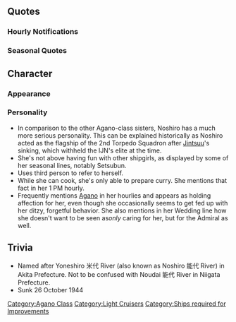 {{ShipPageHeader}}

==Quotes==
{{ShipQuotes
|Introduction = 阿賀野型軽巡二番艦、能代。着任しました。よろしくどうぞ！
|Introduction/En = Second light cruiser of the Agano-class, Noshiro, has arrived. Glad to meet you!

|Library = 新鋭阿賀野型軽巡の二番艦、能代です。<br>能代独自の飛行機運搬軌条がチャームポイントなんです。<br>レイテ沖海戦でも、主力の栗田艦隊の一員として頑張りました！
|Library/En = 2nd of the newly-developed Agano-class Light Cruisers, Noshiro.<br>The lone aircraft rail is my charmpoint.<br>Even in Leyte Gulf, I did my best as a main member of Kurita's task force!
|Library/Note = Noshiro was the flagship of DesRon2, which was assigned to Adm. Kurita's First Mobile Striking Force at Leyte

|Secretary 1 = はい提督！能代をお呼びですか？
|Secretary 1/En = Yes Admiral! Did you call for Noshiro?

|Secretary 2 = はい！テキパキと片付けちゃいましょう！
|Secretary 2/En = Yes! Let's get the work done promptly and efficiently!

|Secretary 3 = もぉ～、阿賀野姉ぇ！私の太もも撫でるのやめてって！…あれ？…提督？…失礼致しました！…あ、あれ？あれ？
|Secretary 3/En = Geez, Agano-nee! Stop stroking my thighs!... Huh? ...Admiral? My apologies for being rude!... H-huh? Huh?

|Idle = あの、能代、提督に忘れられてしまったのでしょうか。阿賀野姉ぇの世話ばっかり気にしてるわけじゃないんだけれど…
|Idle/En = Um... Did the Admiral forget about Noshiro? It's not like taking care of Agano-nee is the only thing on my mind...

|Secretary Married = 提督、もう一息ですよ。頑張って！
|Secretary Married/En = Admiral, just one more push. Come on!

|Secretary Married/Kai = 提督、あの…阿賀野ねえ見なおっ…えっ！？提督、お疲れではないですか？顔色よくないです。だめです座って！今お薬もって来ますね、待っててください！
|Secretary Married/Kai/En = Admiral, erm... have you see Agano-nee... eh!? Admiral, aren't you exhausted? You look terrible. That's no good, stay right there! Wait, and I'll bring the medicine!

|Wedding = 提督、お忙しいのにお時間頂いてすみません。実はかねてより申し上げたかったことがあって… 皆さん、能代が阿賀野姉の世話係だと思ってるみたいですけれど、能代は…本当は…提督のお世話をしてもいいかなって、思って…… 本当にっ！？　 夢のようです！　提督！　能代、ずっと頑張ります！！
|Wedding/En = "Admiral, sorry to bother you at such a busy time. There's something that I've wanted to say to you… Everyone thinks that I just want to care for Agano-nee, but I… I really… want to care for the Admiral… I think… Really!? This is like a dream! Admiral! Noshiro will do her best!"

|Looking At Scores = 提督に連絡が入っています
|Looking At Scores/En = The Admiral's communique has arrived.

|Joining A Fleet = 了解。軽巡能代、出撃します
|Joining A Fleet/En = Roger. Light cruiser Noshiro, setting off.

|Equipment 1 = これは…感謝です！能代、沈むわけにはいきませんねっ！
|Equipment 1/En = This is... many thanks! Noshiro will not sink!

|Equipment 2 = 能代を強化ですか…？感謝ですね！
|Equipment 2/En = Noshiro's being modernised...? My thanks!

|Equipment 3 = 阿賀野姉ぇもちゃんと大丈夫？
|Equipment 3/En = Is Agano-nee going to be okay with this?

|Supply = 大切な物資、感謝です！
|Supply/En = Important resources, thanks!

|Docking Minor = 能代、少しお休みを頂きます
|Docking Minor/En = Noshiro will take a small break.

|Docking Major = 提督…能代、お恥ずかしい限りです
|Docking Major/En = Admiral... Noshiro is deeply ashamed.

|Docking Complete = 提督、修理完了の報告です
|Docking Complete/En = Admiral, reporting a repair is complete.

|Construction = 提督！建造完了の報告です
|Construction/En = Admiral! A report of completed construction.

|Returning From Sortie = 提督。艦隊が帰投しました
|Returning From Sortie/En = Admiral. The fleet has returned.

|Starting A Sortie = 第二水雷戦隊旗艦、能代。抜錨します
|Starting A Sortie/En = Second torpedo squadron flagship, Noshiro. Setting sail.
|Starting A Sortie/Note = Noshiro was assigned to Second torpedo squadron flagship, replacing Jintsuu after the Battle of Kolombangara.

|Battle Start = 砲雷撃戦始めます。艦隊陣形よろしくね
|Battle Start/En = Starting the naval battle. I'll leave the formation to you.

|Attack = 残念ね、捕捉済みよ。撃て！
|Attack/En = How unfortunate, this is already in our hands! Fire!
|Attack/Note = As in the victory has already been decided

|Night Battle = 後始末はこの能代に任せて！
|Night Battle/En = Leave the mop-up to Noshiro!

|Night Attack = 残弾は十分よ。撃ちまくれっ！
|Night Attack/En = Remaining shells is sufficient! All fire!

|MVP = 今の海戦、能代が一番活躍したのですか？ まぁ、阿賀野型としては当然の…でも、嬉しいですね
|MVP/En = Noshiro was the best during this battle? Well, I'm an Agano-class, so it's only natural... But, I'm glad, you know.

|Minor Damage 1 = ううっ･･･まだ、いけるわよね！
|Minor Damage 1/En = Gehh... I can still keep going!

|Minor Damage 2 = シブヤン海はこんなもんじゃないわ
|Minor Damage 2/En = This is nothing compared to Sibuyan island!
|Minor Damage 2/Note = A reference to the battle of Leyte Gulf

|Major Damage = く…そうは言っても軽巡だから…で、でも、まだ沈まないわ…まだ撃てるっ！
|Major Damage/En = Ku.... Even if you say that, I'm still a light cruiser...  B-but, I'm not sunk yet... I can still fire!

|Sunk = また、能代は沈むのね…。阿賀野姉、今度はゆっくりきてよ…？ね…？
|Sunk/En = Again, Noshiro has sunk, huh.... Agano-nee, will you take it easy this time...? Okay...?
}}

===Hourly Notifications===
{{Shiphourly
| 00JP = 深夜0時です。時報の連絡って、これで合ってます？
| 00EN = It's 0 o'clock at night.  Timekeeping, is it like this?
| 00Note = 
| 01JP = 深夜1時です。提督の部屋のご趣味って味がありますよね。…あ、そういう意味じゃなくってっ
| 01EN = It's 1 o'clock at night.  Admiral's room has this kind of taste... Ah, I didn't mean it in that way
| 01Note = 
| 02JP = 深夜2時です。どうせ起きているなら、お部屋の模様替えとか、してみません？
| 02EN = It's 2 o'clock at night.  If you're going to be up anyway, how about redecorating the office?
| 02Note = 
| 03JP = 深夜3時です。眠くならないかって？鍛え方が阿賀野姉とは違います！
| 03EN = It's 3 o'clock at night. Are you not tired? This is so different from training with Agano-nee!
| 03Note = 
| 04JP = 午前4時です。いつ敵が攻めてきても、能代は対応可能です！
| 04EN = It's 4 A.M.  No matter when an enemy attacks, Noshiro is always ready to go!
| 04Note = 
| 05JP = 午前5時。私たち、艦娘はどんな時でも……あれ？他の艦娘たちは……おやすみですか？
| 05EN = 5 A.M.  We, the shipdaughters, no matter what the time... Eh? The other shipdaughers are... asleep?
| 05Note = 
| 06JP = 午前6時、今日はデイリーは終わってます？あっ、さすがは提督です！
| 06EN = 6 A.M.  Today's dailies are done? Ah, as expected from the Admiral!
| 06Note = 
| 07JP = 午前7時ですね。そろそろ朝ご飯にしましょ？阿賀野姉にも作るから、ご一緒に！
| 07EN = It's 7 A.M, huh.  Isn't it about time for Breakfast?  Agano-nee's making it, so let's go eat together!
| 07Note = 
| 08JP = 午前8時です。提督、今日も一日、頑張りましょう！
| 08EN = It's 8 A.M. Admiral, let's do our best today too!
| 08Note = 
| 09JP = 午前9時。提督！この朝のワイドショー番組って、結構楽しいですね！
| 09EN =9 A.M.  Admiral! This morning variety show, it's pretty interesting, right?
| 09Note = ワイドショー番組 - Wide Programme = show with a lot of different things, including news, opinions, musical acts and celebrities, i.e. both facts and folly; there's not really a western equivalent
| 10JP = 午前10時。能代、旗艦として提督にお昼をお作りする材料を調達してきます！
| 10EN = 10 A.M. As a flagship, Noshiro will provide the ingredients for the Admiral's lunch!
| 10Note = 
| 11JP = 午前11時。お昼の材料調達してきました。たまねぎ、じゃがいも、にんじん、と...
| 11EN = 11 A.M. The ingredients have been gathers.  Onion, potato, carrot, and...
| 11Note = 
| 12JP = ちょうどお昼です！さぁ、能代カレーを召し上がれ！阿賀野姉も大好物なんです！
| 12EN = It's just on lunch! Well, I'll serve up some Noshiro Curry!  It's Agano-nee's favourite!
| 12Note = 
| 13JP = 午後1時です。…ああ、バレましたか。能代、ホントはカレーしか作れないんです
| 13EN = It's 1 P.M.  Ah, I was found out, huh.  The truth is, Noshiro can't cook anything except curry.
| 13Note = 
| 14JP = 午後2時です。お昼の後かたづけをしてきますね。…ああ、阿賀野姉の後かたづけもしなきゃ…
| 14EN = It's 2 P.M.  I'll clean up after lunch... Ah, I have to clear up after Agano-nee's too...
| 14Note = 
| 15JP = 午後3時です。すみません提督、阿賀野姉との約束がありますので少しはずしますね
| 15EN = It's 3 P.M. Sorry Admiral, I made Agano-nee a promise, so I'll be heading off for a bit.
| 15Note = But Agano-nee is sleeping right now...
| 16JP = 午後4時です。待ち合わせ場所で1時間ほど待っていたのですが...うーん...
| 16EN = It's 4 P.M.  Even though I waited at the meeting spot for an hour... yeah...
| 16Note = 
| 17JP = 午後5時です。阿賀野姉、約束を忘れたようです。まぁ、よくあることなんですけど...
| 17EN = It's 5 P.M.  Agano-nee forgot about the promise... Well, she does that often...
| 17Note = 
| 18JP = 午後6時です。阿賀野姉、平謝りの後、夕食のお誘いがありました。仕方ないですねぇ
| 18EN = It's 6 P.M. Agano-nee, after an earnest apology, invited me to dinner. Well, it can't be helped, you know?
| 18Note = 
| 19JP = 午後7時です。私は行って参りますが、夕食のカレーをご用意しておきましょう
| 19EN = It's 7 P.M.  I'm going to head off, but I'll prepare tonight's curry in advance.
| 19Note = 
| 20JP = 午後8時です、それではまた！
| 20EN = It's' 8 P.M, well then, see you later!
| 20Note = 
| 21JP = 午後9時です。戻りました。姉妹での夕食も、たまには良い物ですね
| 21EN = 9 P.M.  I'm back.  A dinner between sisters is nice to do sometimes, yeah?
| 21Note = 
| 22JP = 午後10時です。提督、今夜も夜戦ですか？あまり徹夜続きは体に良くありません
| 22EN = It's 10 P.M.  Admiral, are you night battling tonight as well? Doing all-nighters all the time is bad for your health.
| 22Note = 
| 23JP = 午後11時。本日は早めにお休みを取られることを能代、意見具申致します
| 23EN = 11 P.M.  Noshiro expresses the opinion that you should go to sleep earlier.
| 23Note = 
}}

===Seasonal Quotes===
{{Shipquoteseasonal
|Christmas2015 = クリスマス…ですか。能代、慣れない行事ではありますが…少し、楽しいですね。あっ！提督、この鶏肉料理、美味しいです！
|Christmas2015_EN = Christmas, huh... It's not something I familiar with, but I look forward to it. Ah, admiral! This poultry dish tastes delicious!
|Christmas2015_Clip = {{Audio|file=Noshiro_Christmas_2015.ogg}}
|Christmas2015_Note = 

|Christmas2015_2 = 阿賀野姉ぇ、炬燵でゴロゴロしてたらダメだから！太っちゃうからっ！ほらっ、立って立って！演習でも行って来たら？
|Christmas2015_2_EN = Agano-nee don't just loiter underneath the kotatsu! You'll get fat! Stand up, stand up! How about going to practice and coming back?
|Christmas2015_2_Clip = {{Audio|file=Noshiro_Christmas_2015_Secretary_2.ogg}}
|Christmas2015_2_Note = ''Secretary 2''<br><br>Winter seasonal line

|EndofYear2015 = はあ、提督の机もきれいにしなきゃ。倉庫も整理したいし…あ、阿賀野姉、何してるのって…もちろん大掃除です、大掃除！
|EndofYear2015_EN = *Sigh* I've to clean up the Admiral's desk as well... and I really want to sort out the storehouse after that too... Ah, Agano-nee. What am I doing? Spring cleaning of course, spring cleaning.
|EndofYear2015_Clip = {{Audio|file=Noshiro_End_of_Year_2015.ogg}}
|EndofYear2015_Note = 

|NewYear2016 = 提督、新年明けましておめでとうございます！本年も、阿賀野型、どうぞよろしくお願い致します。能代も頑張ります！
|NewYear2016_EN = Admiral, Happy New Year! Please take good care of the Agano-class this year, too. Noshiro will keep doing her best!
|NewYear2016_Clip = {{Audio|file=Noshiro_New_Year_2016.ogg}}
|NewYear2016_Note = 

|Setsubun2016 = はい、阿賀野姉ぇ。この豆を投げるんです。鬼は～外！ …こんな風に。ああっ、そっちは！ …あ、あ～。あ、あのー、矢矧。あのね…
|Setsubun2016_EN = Ok, Agano-nee. Throw these beans. Demons out! ...like that. Ah, that way is-! ...ah, aah~. U-Um, Yahagi? Well, you see...
|Setsubun2016_Clip = {{Audio|file=Noshiro_Setsubun_2016.ogg}}
|Setsubun2016_Note = 

|Valentine2016 = 阿賀野姉ぇの分は、これで良し。提督の分は…うふっ、小さいけれど頑張っちゃった。よぉし、しっかり渡すわ！練習しよっと！
|Valentine2016_EN = Agano-nee's portion, ready. Admiral's portion is... ufu, it may be small but I did my best. Alright, I'll for sure give it to him! Time to practice!
|Valentine2016_Clip = {{Audio|file=Noshiro_Valentine_2016.ogg}}
|Valentine2016_Note = 

|Valentine2016_2 = 阿賀野姉ぇ、炬燵でゴロゴロしてたらダメだから！太っちゃうからっ！ほらっ、立って立って！演習でも行って来たら？
|Valentine2016_2_EN = Agano-nee don't just loiter underneath the kotatsu! You'll get fat! Stand up, stand up! How about going to practice and coming back?
|Valentine2016_2_Clip = {{Audio|file=Noshiro Christmas 2015 Secretary 2.ogg}}
|Valentine2016_2_Note = ''Secretary 2'' Winter seasonal line

|WhiteDay2016 = 提督からチョコのお返しをいただいてしまった。どうしよう… 食べるのもったいないし、食べないと悪くなるし…　ううう
|WhiteDay2016_EN = I received the return gift for my chocolates from the Admiral. What to do... Eating it would be a waste, if it's not eaten it will go bad... Uuuh
|WhiteDay2016_Clip = {{Audio|file=Noshiro White Day 2016.ogg}}
|WhiteDay2016_Note =

|Spring2016 = 提督、春ですね、え、お花見ですか？良いですね！能代お弁当を用意しますね	
|Spring2016_EN = Admiral, it's already spring isn't it. Eh, flower viewing, was it? Sounds great! Noshiro, shall prepare some bentou as well.	
|Spring2016_Clip = {{Audio|file=Noshiro_Spring_2016.ogg}}
|Spring2016_Note = 

|ThirdAnniversary2016 = 提督、おめでとうございます！この春三周年となります。能代、そして私達阿賀野型これからも頑張ります。
|ThirdAnniversary2016_EN = Congratulations, Admiral! It is the third anniversary as of this spring. Noshiro, along with everyone else of the Agano class, will do her best from here on.
|ThirdAnniversary2016_Clip = {{Audio|file=Noshiro_Third_Anniversary.ogg}}
|ThirdAnniversary2016_Note = 

|RainySeason2016 = 紫陽花の花、綺麗… 提督はこの季節、お好きですか？能代は少し心が穏やかになるような気がして、好きです。
|RainySeason2016_EN = Hydrangeas are pretty... Admiral, do you like this season? It fills me with this vivid warmth, thus I like it.
|RainySeason2016_Clip = {{Audio|file=Noshiro_Rainy_Season_2016.ogg}}
|RainySeason2016_Note = 
}}

==Character==
===Appearance===

===Personality===
*In comparison to the other Agano-class sisters, Noshiro has a much more serious personality. This can be explained historically as Noshiro acted as the flagship of the 2nd Torpedo Squadron after [[Jintsuu]]'s sinking, which withheld the IJN's elite at the time.
*She's not above having fun with other shipgirls, as displayed by some of her seasonal lines, notably Setsubun.
*Uses third person to refer to herself.
*While she can cook, she's only able to prepare curry. She mentions that fact in her 1 PM hourly.
*Frequently mentions [[Agano]] in her hourlies and appears as holding affection for her, even though she occasionally seems to get fed up with her ditzy, forgetful behavior. She also mentions in her Wedding line how she doesn't want to be seen as'' only'' caring for her, but for the Admiral as well.

==Trivia==
*Named after Yoneshiro 米代 River (also known as Noshiro 能代 River) in Akita Prefecture. Not to be confused with Noudai 能代 River in Niigata Prefecture.
*Sunk 26 October 1944

{{ShipPageFooter}}
[[Category:Agano Class]]
[[Category:Light Cruisers]]
[[Category:Ships required for Improvements]]